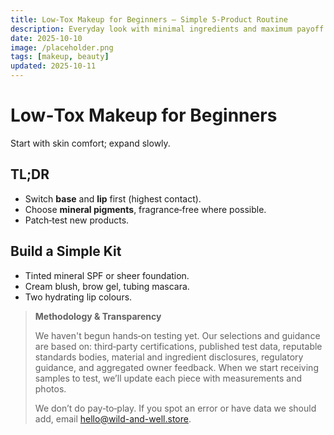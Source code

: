 ```yaml
---
title: Low-Tox Makeup for Beginners — Simple 5-Product Routine
description: Everyday look with minimal ingredients and maximum payoff.
date: 2025-10-10
image: /placeholder.png
tags: [makeup, beauty]
updated: 2025-10-11
---
```

# Low‑Tox Makeup for Beginners

Start with skin comfort; expand slowly.

## TL;DR
- Switch **base** and **lip** first (highest contact).
- Choose **mineral pigments**, fragrance‑free where possible.
- Patch‑test new products.

## Build a Simple Kit
- Tinted mineral SPF or sheer foundation.
- Cream blush, brow gel, tubing mascara.
- Two hydrating lip colours.

> **Methodology & Transparency**
>
> We haven't begun hands‑on testing yet. Our selections and guidance are based on:
> third‑party certifications, published test data, reputable standards bodies, material and ingredient disclosures,
> regulatory guidance, and aggregated owner feedback. When we start receiving samples to test,
> we’ll update each piece with measurements and photos.
>
> We don’t do pay‑to‑play. If you spot an error or have data we should add, email hello@wild-and-well.store.
